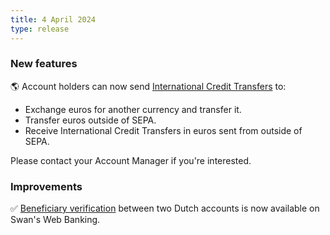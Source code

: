 ```yaml
---
title: 4 April 2024
type: release
---
```


### New features

🌎 Account holders can now send [International Credit Transfers](/topics/payments/credit-transfers/international) to:

- Exchange euros for another currency and transfer it.
- Transfer euros outside of SEPA.
- Receive International Credit Transfers in euros sent from outside of SEPA.

Please contact your Account Manager if you're interested.

### Improvements

✅ [Beneficiary verification](/topics/payments/credit-transfers/sepa/#beneficiary-verification) between two Dutch accounts is now available on Swan's Web Banking.
